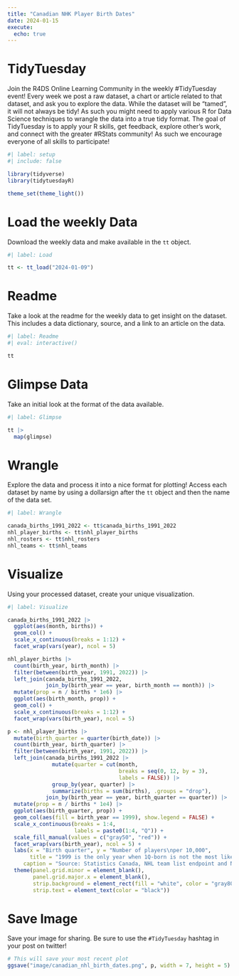 ```yaml
---
title: "Canadian NHK Player Birth Dates"
date: 2024-01-15
execute: 
  echo: true
---
```


# TidyTuesday

Join the R4DS Online Learning Community in the weekly #TidyTuesday event!
Every week we post a raw dataset, a chart or article related to that dataset, and ask you to explore the data.
While the dataset will be “tamed”, it will not always be tidy! As such you might need to apply various R for Data Science techniques to wrangle the data into a true tidy format.
The goal of TidyTuesday is to apply your R skills, get feedback, explore other’s work, and connect with the greater #RStats community!
As such we encourage everyone of all skills to participate!

```r
#| label: setup
#| include: false

library(tidyverse)
library(tidytuesdayR)

theme_set(theme_light())
```

# Load the weekly Data

Download the weekly data and make available in the `tt` object.

```r
#| label: Load

tt <- tt_load("2024-01-09")
```

# Readme

Take a look at the readme for the weekly data to get insight on the dataset.
This includes a data dictionary, source, and a link to an article on the data.

```r
#| label: Readme
#| eval: interactive()

tt

```

# Glimpse Data

Take an initial look at the format of the data available.

```r
#| label: Glimpse

tt |> 
  map(glimpse)

```

# Wrangle

Explore the data and process it into a nice format for plotting! Access each dataset by name by using a dollarsign after the `tt` object and then the name of the data set.

```r
#| label: Wrangle

canada_births_1991_2022 <- tt$canada_births_1991_2022
nhl_player_births <- tt$nhl_player_births
nhl_rosters <- tt$nhl_rosters
nhl_teams <- tt$nhl_teams
```

# Visualize

Using your processed dataset, create your unique visualization.

```r
#| label: Visualize

canada_births_1991_2022 |> 
  ggplot(aes(month, births)) +
  geom_col() +
  scale_x_continuous(breaks = 1:12) +
  facet_wrap(vars(year), ncol = 5)
```

```r
nhl_player_births |> 
  count(birth_year, birth_month) |> 
  filter(between(birth_year, 1991, 2022)) |> 
  left_join(canada_births_1991_2022, 
            join_by(birth_year == year, birth_month == month)) |> 
  mutate(prop = n / births * 1e6) |> 
  ggplot(aes(birth_month, prop)) +
  geom_col() +
  scale_x_continuous(breaks = 1:12) +
  facet_wrap(vars(birth_year), ncol = 5)
```

```r
p <- nhl_player_births |> 
  mutate(birth_quarter = quarter(birth_date)) |> 
  count(birth_year, birth_quarter) |> 
  filter(between(birth_year, 1991, 2022)) |> 
  left_join(canada_births_1991_2022 |> 
              mutate(quarter = cut(month, 
                                   breaks = seq(0, 12, by = 3),
                                   labels = FALSE)) |> 
              group_by(year, quarter) |> 
              summarize(births = sum(births), .groups = "drop"), 
            join_by(birth_year == year, birth_quarter == quarter)) |> 
  mutate(prop = n / births * 1e4) |> 
  ggplot(aes(birth_quarter, prop)) +
  geom_col(aes(fill = birth_year == 1999), show.legend = FALSE) +
  scale_x_continuous(breaks = 1:4,
                     labels = paste0(1:4, "Q")) +
  scale_fill_manual(values = c("gray50", "red")) +
  facet_wrap(vars(birth_year), ncol = 5) +
  labs(x = "Birth quarter", y = "Number of players\nper 10,000",
       title = "1999 is the only year when 1Q-born is not the most likely\nto become a Canadian NHL player",
     caption = "Source: Statistics Canada, NHL team list endpoint and NHL API") +
  theme(panel.grid.minor = element_blank(),
        panel.grid.major.x = element_blank(),
        strip.background = element_rect(fill = "white", color = "gray80"),
        strip.text = element_text(color = "black"))
```

# Save Image

Save your image for sharing. Be sure to use the `#TidyTuesday` hashtag in your post on twitter! 

```r

# This will save your most recent plot
ggsave("image/canadian_nhl_birth_dates.png", p, width = 7, height = 5)

```
